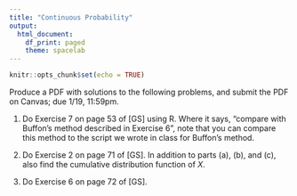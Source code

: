 ```yaml
---
title: "Continuous Probability"
output:
  html_document:
    df_print: paged
    theme: spacelab
---
```


```r
knitr::opts_chunk$set(echo = TRUE)
```

Produce a PDF with solutions to the following problems, and submit the PDF on Canvas; due 1/19, 11:59pm. 

1. Do Exercise 7 on page 53 of [GS] using R. Where it says, "compare with Buffon's method described in Exercise 6", note that you can compare this method to the script we wrote in class for Buffon's method.

2. Do Exercise 2 on page 71 of [GS]. In addition to parts (a), (b), and (c), also find the cumulative distribution function of $X$.

3. Do Exercise 6 on page 72 of [GS].


